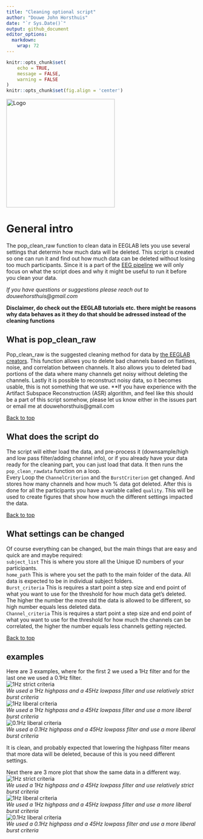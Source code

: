 ```yaml
---
title: "Cleaning optional script"
author: "Douwe John Horsthuis"
date: "`r Sys.Date()`"
output: github_document
editor_options: 
  markdown: 
    wrap: 72
---
```


```r
knitr::opts_chunk$set(
	echo = TRUE,
	message = FALSE,
	warning = FALSE
)
knitr::opts_chunk$set(fig.align = 'center')
```

<!-- [![Contributors](https://img.shields.io/github/contributors/DouweHorsthuis/EEG_to_ERP_pipeline_stats_R.svg?style=for-the-badge)](https://github.com/DouweHorsthuis/EEG_to_ERP_pipeline_stats_R/graphs/contributors) -->

<!-- [![Forks](https://img.shields.io/github/forks/DouweHorsthuis/EEG_to_ERP_pipeline_stats_R.svg?style=for-the-badge)](https://github.com/DouweHorsthuis/EEG_to_ERP_pipeline_stats_R/network/members) -->

<!-- [![Stargazers](https://img.shields.io/github/stars/DouweHorsthuis/EEG_to_ERP_pipeline_stats_R.svg?style=for-the-badge)](https://github.com/DouweHorsthuis/EEG_to_ERP_pipeline_stats_R/stargazers) -->

<!-- [![Issues](https://img.shields.io/github/issues/DouweHorsthuis/EEG_to_ERP_pipeline_stats_R.svg?style=for-the-badge)](https://github.com/DouweHorsthuis/EEG_to_ERP_pipeline_stats_R/issues) -->

<!-- [![MIT -->

<!-- License](https://img.shields.io/github/license/DouweHorsthuis/EEG_to_ERP_pipeline_stats_R.svg?style=for-the-badge)](https://github.com/DouweHorsthuis/EEG_to_ERP_pipeline_stats_R/blob/master/LICENSE.txt) -->

<!-- [![LinkedIn](https://img.shields.io/badge/-LinkedIn-black.svg?style=for-the-badge&logo=linkedin&colorB=555)](https://www.linkedin.com/in/douwe-horsthuis-725bb9188/) -->

<img src="images/CNL_logo_2.jpeg" alt="Logo" align="center" width="286"/>

# General intro

The pop_clean_raw function to clean data in EEGLAB lets you use several
settings that determin how much data will be deleted. This script is
created so one can run it and find out how much data can be deleted
without losing too much participants. Since it is a part of the [EEG
pipeline](https://github.com/DouweHorsthuis/EEG_to_ERP_pipeline_stats_R)
we will only focus on what the script does and why it might be useful to
run it before you clean your data.

*If you have questions or suggestions please reach out to
douwehorsthuis\@gmail.com*   
  
**Disclaimer, do check out the EEGLAB tutorials etc. there might be reasons why data behaves as it they do that should be adressed instead of the cleaning functions**

## What is pop_clean_raw  
  
Pop_clean_raw is the suggested cleaning method for data by [the EEGLAB creators](https://eeglab.org/tutorials/06_RejectArtifacts/cleanrawdata.html). This function allows you to delete bad channels based on flatlines, noise, and correlation between channels. It also allows you to deleted bad portions of the data where many channels get noisy without deleting the channels. Lastly it is possible to reconstruct noisy data, so it becomes usable, this is not something that we use.
**If you have experience with the Artifact Subspace Reconstruction (ASR) algorithm, and feel like this should be a part of this script somehow, please let us know either in the issues part or email me at douwehorsthuis@gmail.com  

[Back to top](#cleaning-optional-script)  
  
## What does the script do  
  
The script will either load the data, and pre-process it (downsample/high and low pass filter/adding channel info), or if you already have your data ready for the cleaning part, you can just load that data. It then runs the `pop_clean_rawdata` function on a loop.  
Every Loop the `ChannelCriterion` and the `BurstCriterion` get changed. And stores how many channels and how much % data got deleted. After this is done for all the participants you have a variable called `quality`. This will be used to create figures that show how much the different settings impacted the data.  
  
[Back to top](#cleaning-optional-script)  
  
## What settings can be changed  
  
Of course everything can be changed, but the main things that are easy and quick are and maybe required:  
`subject_list` This is where you store all the Unique ID numbers of your participants.  
`home_path` This is where you set the path to the main folder of the data. All data is expected to be in individual subject folders.  
`Burst_criteria` This is requires a start point a step size and end point of what you want to use for the threshold for how much data get's deleted.  The higher the number the more std the data is allowed to be different, so high number equals less deleted data.  
`Channel_criteria` This is requires a start point a step size and end point of what you want to use for the threshold for how much the channels can be correlated, the higher the number equals less channels getting rejected.  
  
[Back to top](#cleaning-optional-script)    
  
## examples
Here are 3 examples, where for the first 2 we used a 1Hz filter and for the last one we used a 0.1Hz filter.  
![1Hz strict criteria](https://github.com/DouweHorsthuis/EEG_to_ERP_pipeline_stats_R/blob/main/images/CleaningBurstcriteria1hz_new.png?raw=true)  
*We used a 1Hz highpass and a 45Hz lowpass filter and use relatively strict burst criteria*  
![1Hz liberal criteria](https://github.com/DouweHorsthuis/EEG_to_ERP_pipeline_stats_R/blob/main/images/CleaningBurstcriteria1hz_old.png?raw=true)  
*We used a 1Hz highpass and a 45Hz lowpass filter and use a more liberal burst criteria*  
![0.1Hz liberal criteria](https://github.com/DouweHorsthuis/EEG_to_ERP_pipeline_stats_R/blob/main/images/CleaningBurstcriteria0.1hz_old.png?raw=true)  
*We used a 0.1Hz highpass and a 45Hz lowpass filter and use a more liberal burst criteria*  
  
It is clean, and probably expected that lowering the highpass filter means that more data will be deleted, because of this is you need different settings.  
  
Next there are 3 more plot that show the same data in a different way.  
![1Hz strict criteria](https://github.com/DouweHorsthuis/EEG_to_ERP_pipeline_stats_R/blob/main/images/CleaningBurstcriteria1hz_new.png?raw=true)  
*We used a 1Hz highpass and a 45Hz lowpass filter and use relatively strict burst criteria*  
![1Hz liberal criteria](https://github.com/DouweHorsthuis/EEG_to_ERP_pipeline_stats_R/blob/main/images/cleaningChannels1hz_old.png?raw=true)  
*We used a 1Hz highpass and a 45Hz lowpass filter and use a more liberal burst criteria*  
![0.1Hz liberal criteria](https://github.com/DouweHorsthuis/EEG_to_ERP_pipeline_stats_R/blob/main/images/cleaningChannels0.1hz_old.png?raw=true)  
*We used a 0.1Hz highpass and a 45Hz lowpass filter and use a more liberal burst criteria*  

